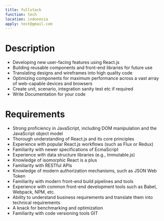```yaml
---
title: fullstack
function: tech
location: indonesia
apply: test@gmail.com
---
```


# Description

- Developing new user-facing features using React.js
- Building reusable components and front-end libraries for future use
- Translating designs and wireframes into high quality code
- Optimizing components for maximum performance across a vast array of web-capable devices and browsers
- Create unit, scenario, integration sanity test etc if required
- Write Documentation for your code

# Requirements

- Strong proficiency in JavaScript, including DOM manipulation and the JavaScript object model
- Thorough understanding of React.js and its core principles
- Experience with popular React.js workflows (such as Flux or Redux)
- Familiarity with newer specifications of EcmaScript
- Experience with data structure libraries (e.g., Immutable.js)
- Knowledge of isomorphic React is a plus
- Familiarity with RESTful APIs
- Knowledge of modern authorization mechanisms, such as JSON Web Token
- Familiarity with modern front-end build pipelines and tools
- Experience with common front-end development tools such as Babel, Webpack, NPM, etc.
- Ability to understand business requirements and translate them into technical requirements
- A knack for benchmarking and optimization
- Familiarity with code versioning tools GIT
